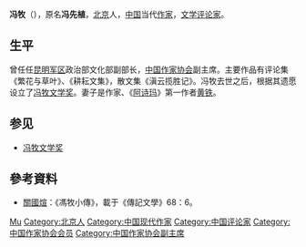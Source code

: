 '''冯牧'''（{{bd|1919年|3月15日|1995年|catIdx=F冯}}），原名'''冯先植'''，[[北京|北京]]人，[[中国|中国]]当代[[作家|作家]]，[[文学评论家|文学评论家]]。

== 生平 ==
曾任任[[昆明军区|昆明军区]]政治部文化部副部长，[[中国作家协会|中国作家协会]]副主席。主要作品有评论集《繁花与草叶》、《耕耘文集》，散文集《滇云揽胜记》。冯牧去世之后，根据其遗愿设立了[[冯牧文学奖|冯牧文学奖]]。妻子是作家、《[[阿诗玛|阿诗玛]]》第一作者[[黄铁_(1919年)|黄铁]]。

== 参见 ==
* [[冯牧文学奖|冯牧文学奖]]

== 參考資料 ==
* [[關國煊|關國煊]]：《馮牧小傳》，載于《傳記文學》68：6。

{{作家小作品}}
{{中国作家协会第三届理事会}}
{{中国作家协会第四届理事会}}
{{中国文学艺术界联合会第四届全国委员会}}
{{中国文学艺术界联合会第五届全国委员会}}

{{Authority control}}
{{DEFAULTSORT:Feng冯}}
[[Category:冯姓|Mu]]
[[Category:北京人|Category:北京人]]
[[Category:中国现代作家|Category:中国现代作家]]
[[Category:中国评论家|Category:中国评论家]]
[[Category:中国作家协会会员|Category:中国作家协会会员]]
[[Category:中国作家协会副主席|Category:中国作家协会副主席]]